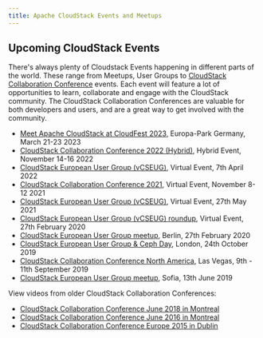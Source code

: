 ```yaml
---
title: Apache CloudStack Events and Meetups
---
```


<h2>Upcoming CloudStack Events</h2>

There's always plenty of Cloudstack Events happening in different parts of the
world. These range from Meetups, User Groups to [CloudStack Collaboration
Conference](https://cloudstackcollab.org/) events. Each event will feature a lot
of opportunities to learn, collaborate and engage with the CloudStack community.
The CloudStack Collaboration Conferences are valuable for both developers and
users, and are a great way to get involved with the community.

- [Meet Apache CloudStack at CloudFest 2023](https://blogs.apache.org/cloudstack/entry/apache-cloudstack-at-cloudfest), Europa-Park Germany, March 21-23 2023
- [CloudStack Collaboration Conference 2022 (Hybrid)](https://events.hubilo.com/cloudstack-collaboration-conference-2022), Hybrid Event, November 14-16 2022
- [CloudStack European User Group (vCSEUG)](https://events.hubilo.com/cloudstack-european-user-group/register), Virtual Event, 7th April 2022
- [CloudStack Collaboration Conference 2021](https://events.hubilo.com/cloudstack-collaboration-conference/register), Virtual Event, November 8-12 2021
- [CloudStack European User Group (vCSEUG)](https://www.youtube.com/watch?v=Ph-NQv80j0k&list=PLnIKk7GjgFlbG2W3lRW9Evjy2Vtg_HKHX), Virtual Event, 27th May 2021
- [CloudStack European User Group (vCSEUG) roundup](https://www.youtube.com/watch?v=RNqK4dTjE0A&list=PLnIKk7GjgFlYfuOAl_LphJRYHcGiw0tCR), Virtual Event, 27th February 2020
- [CloudStack European User Group meetup](https://www.eventbrite.co.uk/e/cloudstack-european-user-group-meetup-tickets-81462441355), Berlin, 27th February 2020
- [CloudStack European User Group & Ceph Day](https://www.eventbrite.co.uk/e/cloudstack-european-user-group-ceph-day-tickets-61632261754), London, 24th October 2019
- [CloudStack Collaboration Conference North America](http://us.cloudstackcollab.org/), Las Vegas, 9th - 11th September 2019
- [CloudStack European User Group meetup](https://www.eventbrite.co.uk/e/cloudstack-european-user-group-meetup-tickets-55911193886), Sofia, 13th June 2019

View videos from older CloudStack Collaboration Conferences:

- [CloudStack Collaboration Conference June 2018 in Montreal](https://www.youtube.com/playlist?list=PLU2OcwpQkYCwcPxZMKX2BFoKE0Z7g1ENH)
- [CloudStack Collaboration Conference June 2016 in Montreal](https://www.youtube.com/playlist?list=PLCfLScXpEyAS4YkJpeqDriP7JcU82Tx2r)
- [CloudStack Collaboration Conference Europe 2015 in Dublin](https://www.youtube.com/playlist?list=PLGeM09tlguZSeNyOyQKJHNX4pxgK-yoTA)
